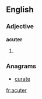 ==English==
===Adjective===
'''acuter'''
# {{comparative of|[[acute]]}}
===Anagrams===
*[[curate]]

[[fr:acuter]]